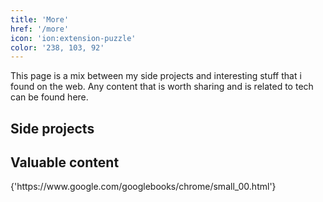```yaml
---
title: 'More'
href: '/more'
icon: 'ion:extension-puzzle'
color: '238, 103, 92'
---
```



This page is a mix between my side projects and interesting stuff that i found on the web. Any content that is worth sharing and is related to tech can be found here.

## Side projects

<ContentLinkedLocation title="Rick & Morty Database" icon="file:/projects/rick-and-morty-database/logo.png">
  <SocialLink name="live-preview" href="https://rick-and-morty.sobekcore.com" />
  <SocialLink name="github" href="https://github.com/sobekcore/rick-and-morty-db" />
</ContentLinkedLocation>

<ContentLinkedLocation title="Array Visualizer" icon="file:/projects/array-visualizer/logo.png">
  <SocialLink name="live-preview" href="https://arrays.sobekcore.com" />
  <SocialLink name="github" href="https://github.com/sobekcore/array-visualizer" />
</ContentLinkedLocation>

## Valuable content

<ContentLinkedLocation title="Google Chrome Comics" icon="ion:link">
  <BaseLink href="https://www.google.com/googlebooks/chrome/small_00.html">
    {'https://www.google.com/googlebooks/chrome/small_00.html'}
  </BaseLink>
</ContentLinkedLocation>
